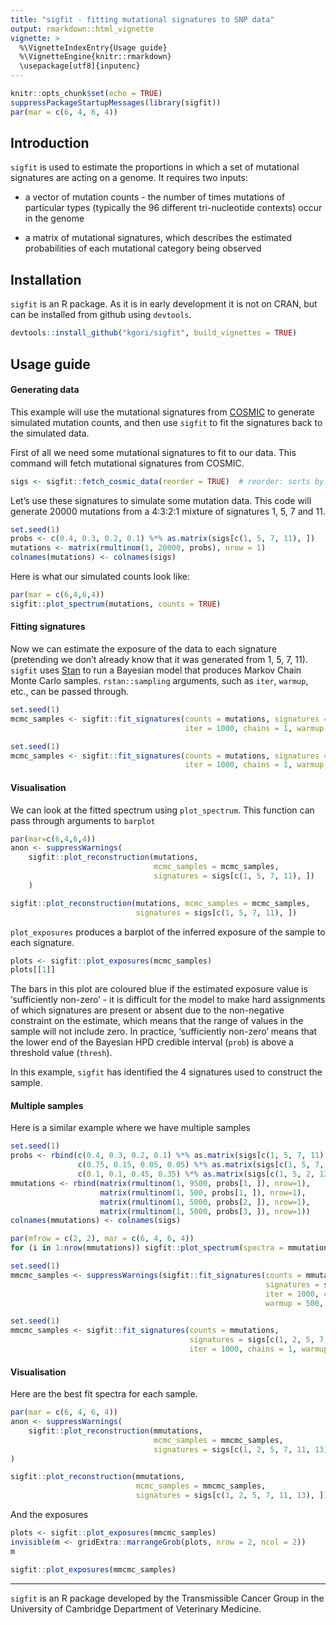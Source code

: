 ```yaml
---
title: "sigfit - fitting mutational signatures to SNP data"
output: rmarkdown::html_vignette
vignette: >
  %\VignetteIndexEntry{Usage guide}
  %\VignetteEngine{knitr::rmarkdown}
  \usepackage[utf8]{inputenc}
---
```


```r
knitr::opts_chunk$set(echo = TRUE)
suppressPackageStartupMessages(library(sigfit))
par(mar = c(6, 4, 6, 4))
```
## Introduction

```sigfit``` is used to estimate the proportions in which a set of mutational signatures are acting on a genome. It requires two inputs: 
  
  - a vector of mutation counts - the number of times mutations of particular types (typically the 96 different tri-nucleotide contexts) occur in the genome
  
  - a matrix of mutational signatures, which describes the estimated probabilities of each mutational category being observed

## Installation

```sigfit``` is an R package. As it is in early development it is not on CRAN, but can be installed from github using ```devtools```.
```r
devtools::install_github("kgori/sigfit", build_vignettes = TRUE)
```

## Usage guide

#### Generating data
This example will use the mutational signatures from [COSMIC](http://cancer.sanger.ac.uk/cosmic/signatures) to generate simulated mutation counts, and then use ```sigfit``` to fit the signatures back to the simulated data.

First of all we need some mutational signatures to fit to our data. This command will fetch mutational signatures from COSMIC.
```r
sigs <- sigfit::fetch_cosmic_data(reorder = TRUE)  # reorder: sorts by substitution type and trinucleotide context
```

Let's use these signatures to simulate some mutation data. This code will generate 20000 mutations from a 4:3:2:1 mixture of signatures 1, 5, 7 and 11.
```r
set.seed(1)
probs <- c(0.4, 0.3, 0.2, 0.1) %*% as.matrix(sigs[c(1, 5, 7, 11), ])
mutations <- matrix(rmultinom(1, 20000, probs), nrow = 1)
colnames(mutations) <- colnames(sigs)
```

Here is what our simulated counts look like:
```r
par(mar = c(6,4,6,4))
sigfit::plot_spectrum(mutations, counts = TRUE)
```

#### Fitting signatures
Now we can estimate the exposure of the data to each signature (pretending we don't already know that it was generated from 1, 5, 7, 11). ```sigfit``` uses [Stan](http://mc-stan.org/) to run a Bayesian model that produces Markov Chain Monte Carlo samples. ```rstan::sampling``` arguments, such as ```iter```, ```warmup```, etc., can be passed through.
```r
set.seed(1)
mcmc_samples <- sigfit::fit_signatures(counts = mutations, signatures = sigs[c(1, 5, 7, 11), ],
                                       iter = 1000, chains = 1, warmup = 500, seed = 1)
```

```r
set.seed(1)
mcmc_samples <- sigfit::fit_signatures(counts = mutations, signatures = sigs[c(1, 5, 7, 11), ],
                                       iter = 1000, chains = 1, warmup = 500, seed = 1)
```

#### Visualisation
We can look at the fitted spectrum using ```plot_spectrum```. This function can pass through arguments to ```barplot```
```r
par(mar=c(6,4,6,4))
anon <- suppressWarnings(
    sigfit::plot_reconstruction(mutations,
                                mcmc_samples = mcmc_samples,
                                signatures = sigs[c(1, 5, 7, 11), ])
    )
```

```r
sigfit::plot_reconstruction(mutations, mcmc_samples = mcmc_samples,
                            signatures = sigs[c(1, 5, 7, 11), ])
```

```plot_exposures``` produces a barplot of the inferred exposure of the sample to each signature. 

```r
plots <- sigfit::plot_exposures(mcmc_samples)
plots[[1]]
```

The bars in this plot are coloured blue if the estimated exposure value is 'sufficiently non-zero' - it is difficult for the model to make hard assignments of which signatures are present or absent due to the non-negative constraint on the estimate, which means that the range of values in the sample will not include zero. In practice, 'sufficiently non-zero' means that the lower end of the Bayesian HPD credible interval (`prob`) is above a threshold value (`thresh`).

In this example, ```sigfit``` has identified the 4 signatures used to construct the sample.

#### Multiple samples
Here is a similar example where we have multiple samples

```r
set.seed(1)
probs <- rbind(c(0.4, 0.3, 0.2, 0.1) %*% as.matrix(sigs[c(1, 5, 7, 11), ]),
               c(0.75, 0.15, 0.05, 0.05) %*% as.matrix(sigs[c(1, 5, 7, 11), ]),
               c(0.1, 0.1, 0.45, 0.35) %*% as.matrix(sigs[c(1, 5, 2, 13), ]))
mmutations <- rbind(matrix(rmultinom(1, 9500, probs[1, ]), nrow=1),
                    matrix(rmultinom(1, 500, probs[1, ]), nrow=1),
                    matrix(rmultinom(1, 5000, probs[2, ]), nrow=1),
                    matrix(rmultinom(1, 5000, probs[3, ]), nrow=1))
colnames(mmutations) <- colnames(sigs)
```

```r
par(mfrow = c(2, 2), mar = c(6, 4, 6, 4))
for (i in 1:nrow(mmutations)) sigfit::plot_spectrum(spectra = mmutations[i, ], counts = TRUE)
```

```r
set.seed(1)
mmcmc_samples <- suppressWarnings(sigfit::fit_signatures(counts = mmutations, 
                                                         signatures = sigs[c(1, 2, 5, 7, 11, 13), ],
                                                         iter = 1000, chains = 1, 
                                                         warmup = 500, seed = 1))
```

```r
set.seed(1)
mmcmc_samples <- sigfit::fit_signatures(counts = mmutations, 
                                        signatures = sigs[c(1, 2, 5, 7, 11, 13), ],
                                        iter = 1000, chains = 1, warmup = 500, seed = 1)
```

#### Visualisation
Here are the best fit spectra for each sample.
```r
par(mar = c(6, 4, 6, 4))
anon <- suppressWarnings(
    sigfit::plot_reconstruction(mmutations, 
                                mcmc_samples = mmcmc_samples, 
                                signatures = sigs[c(1, 2, 5, 7, 11, 13), ])
)
```

```r
sigfit::plot_reconstruction(mmutations, 
                            mcmc_samples = mmcmc_samples, 
                            signatures = sigs[c(1, 2, 5, 7, 11, 13), ])
```

And the exposures
```r
plots <- sigfit::plot_exposures(mmcmc_samples)
invisible(m <- gridExtra::marrangeGrob(plots, nrow = 2, ncol = 2))
m
```

```r
sigfit::plot_exposures(mmcmc_samples)
```

___

```sigfit``` is an R package developed by the Transmissible Cancer Group in the University of Cambridge Department of Veterinary Medicine.
